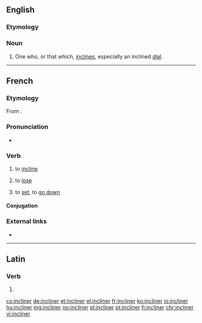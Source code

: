 ==English==

===Etymology===
{{suffix|incline|er|lang=en}}

===Noun===
{{en-noun}}

# One who, or that which, [[incline]]s, especially an inclined [[dial]].

{{Webster 1913}}

----

==French==

===Etymology===
From {{etyl|la|fr}} {{m|la|inclīnō||incline, tilt}}.

===Pronunciation===
* {{audio|Fr-incliner.ogg|Audio|lang=fr}}

===Verb===
{{fr-verb}}

# to [[incline]]
# {{context|reflexive|lang=fr}} to [[lose]]
# {{context|reflexive|lang=fr}} to [[set]], to [[go down]]

====Conjugation====
{{fr-conj-er|inclin|avoir}}

===External links===
* {{R:TLFi}}

----

==Latin==

===Verb===
{{la-verb-form|inclīner}}

# {{conjugation of|inclīnō||1|s|pres|pass|sub|lang=la}}

[[cs:incliner]]
[[de:incliner]]
[[et:incliner]]
[[el:incliner]]
[[fr:incliner]]
[[ko:incliner]]
[[io:incliner]]
[[hu:incliner]]
[[mg:incliner]]
[[no:incliner]]
[[pl:incliner]]
[[pt:incliner]]
[[fi:incliner]]
[[chr:incliner]]
[[vi:incliner]]